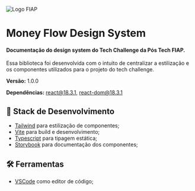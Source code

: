 

<Meta title="Money flow" />

<img
  src={FiapLogoImg}
  alt="Logo FIAP"
  className="logo"
/>

# Money Flow Design System

<h4>Documentação do design system do Tech Challenge da Pós Tech FIAP.</h4>

Essa biblioteca foi desenvolvida com o intuito de centralizar a estilização e os componentes utilizados para o projeto do tech challenge.

<b>Versão:</b> 1.0.0

<b>Dependências:</b> react@18.3.1, react-dom@18.3.1

## 📌 Stack de Desenvolvimento
- [Tailwind](https://tailwindcss.com/) para estilização de componentes;
- [Vite](https://vitejs.dev/) para build e desenvolvimento;
- [Typescript](https://www.typescriptlang.org/) para tipagem estática;
- [Storybook](https://storybook.js.org/) para documentação dos componentes;

## 🛠 Ferramentas
- [VSCode](https://code.visualstudio.com/) como editor de código;

<style>
  {`
    .logo {
      width: 100%;
      max-width: 200px;
      margin: 0 auto;
      margin-bottom: 25px;
    }
  `}
</style>
